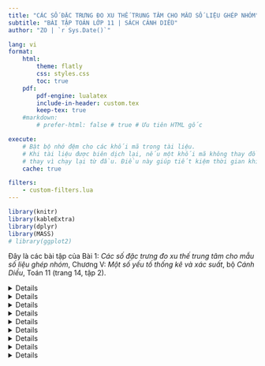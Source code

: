 ---
title: "CÁC SỐ ĐẶC TRƯNG ĐO XU THẾ TRUNG TÂM CHO MẪU SỐ LIỆU GHÉP NHÓM"
subtitle: "BÀI TẬP TOÁN LỚP 11 | SÁCH CÁNH DIỀU"
author: "ZO | `r Sys.Date()`"

lang: vi
format:
    html:
        theme: flatly
        css: styles.css
        toc: true
    pdf:
        pdf-engine: lualatex
        include-in-header: custom.tex
        keep-tex: true
    #markdown:
        # prefer-html: false # true # Ưu tiên HTML gốc

execute:
    # Bật bộ nhớ đệm cho các khối mã trong tài liệu.
    # Khi tài liệu được biên dịch lại, nếu một khối mã không thay đổi, Quarto sẽ sử dụng kết quả cũ
    # thay vì chạy lại từ đầu. Điều này giúp tiết kiệm thời gian khi làm việc với dữ liệu lớn hoặc mã phức tạp.
    cache: true

filters:
    - custom-filters.lua
---

```{r setup, include=FALSE}
library(knitr)
library(kableExtra)
library(dplyr)
library(MASS)
# library(ggplot2)
```

::: {.alert .alert-info} 
Đây là các bài tập của Bài 1: *Các số đặc trưng đo xu thế trung tâm cho mẫu số liệu ghép nhóm*, Chương V: *Một số yếu tố thống kê và xác suất*, bộ *Cánh Diều*, Toán 11 (trang 14, tập 2).
:::

<!-- BÀI TẬP 1 -->
<details>

::: {.content-visible when-format="html"}
<summary class="bai-tap">Bài tập 1</summary>
:::

::: {.content-visible when-format="pdf"}
\section*{Bài tập 1}
:::

Mẫu số liệu dưới đây ghi lại tốc độ của 40 ô-tô khi đi qua một trạm đo tốc độ (đơn vị: km/h):

<!-- DỮ LIỆU -->
```{r, echo = FALSE}
bai1 <- new.env()
# Tạo dữ liệu
bai1$data <- c(48.5, 43, 50, 55, 45, 60, 53, 55.5, 44, 65, 51, 62.5, 41, 44.5, 57, 57, 68, 49, 46.5, 53.5, 61, 49.5, 54, 62, 59, 56, 47, 50, 60, 61, 49.5, 52.5, 57, 47, 60, 55, 45, 47.5, 48, 61.5)
data <- matrix(bai1$data, nrow = 4, byrow = TRUE)
# Định dạng số thập phân: thay dấu "." bằng ","
data <- format(data, decimal.mark = ",")
# Bảng
output_format <- knitr::opts_knit$get("rmarkdown.pandoc.to")
if (output_format == "html") {
    kable(data, format = "html", align = "c", col.names = NA) %>%
        kable_styling(bootstrap_options = c("striped", "hover", "condensed"), full_width = FALSE)
} else if (output_format == "latex") {
    kable(data, format = "latex", booktabs = TRUE, align = "c", col.names = NA) %>%
        kable_styling(latex_options = "hold_position")
}
```

a. Lập bảng tần số ghép nhóm cho mẫu số liệu trên có sáu nhóm ứng với sáu nửa khoảng:

::: {.content-visible when-format="html"}
<div style="text-align: center;">
$[40; 45)$, $[45 ; 50)$, $[50; 55)$, $[55 ; 60)$, $[60; 65)$, $[65; 70)$.
</div>
:::

::: {.content-visible when-format="pdf"}
\begin{center}
$[40; 45)$, $[45 ; 50)$, $[50; 55)$, $[55 ; 60)$, $[60; 65)$, $[65; 70)$.
\end{center}
:::

b. Xác định trung bình cộng, trung vị, tứ phân vị của mẫu số liệu ghép nhóm trên.

c.  Mốt của mẫu số liệu ghép nhóm trên là bao nhiêu?
</details>

<!-- LỜI GIẢI BÀI TẬP 1 -->
<details>

::: {.content-visible when-format="html"}
<summary class="loi-giai">Lời giải</summary>
:::

::: {.content-visible when-format="pdf"}
\begin{center}
\textbf{Lời giải}
\end{center}
:::

<!-- KHUNG DỮ LIỆU -->
```{r, echo=FALSE}
# Các điểm chia
bai1$points <- seq(40, 70, by = 5)
# Các giá trị đại liện
bai1$x <- .5 * (bai1$points[-length(bai1$points)] + bai1$points[-1])
# Tần số
bai1$categories <- cut(bai1$data, bai1$points, right = FALSE)
bai1$f <- as.vector(table(bai1$categories))
# Tần số tích lũy
bai1$cf <- cumsum(bai1$f)
# Khung dữ liệu
bai1$df <- data.frame(
    ` ` = seq(1, length(bai1$points) - 1, by = 1),
    Nhóm = c(paste0("\\(", levels(bai1$categories), "\\)")),
    `Mút trái` = seq(40, 65, by = 5),
    `Mút phải` = seq(45, 70, by = 5),
    `Giá trị đại diện` = bai1$x,
    `Tần số` = bai1$f,
    `Tần số tích lũy` = bai1$cf,
    check.names = FALSE
)
```

a. Để đảm bảo phân nhóm chính xác, trước tiên mình sắp xếp số liệu theo thứ tự tăng dần. 

<!-- SẮP XẾP SỐ LIỆU TĂNG DẦN -->
```{r, echo=FALSE}
data <- format(matrix(sort(bai1$data), nrow = 4, byrow = TRUE), decimal.mark = ",")
output_format <- knitr::opts_knit$get("rmarkdown.pandoc.to")
if (output_format == "html") {
    kable(data, format = "html", align = "c", col.names = NA) %>%
        kable_styling(bootstrap_options = c("striped", "hover", "condensed"), full_width = FALSE)
} else if (output_format == "latex") {
    kable(data, format = "latex", booktabs = TRUE, align = "c", col.names = NA, escape = FALSE, longtable = TRUE) %>%
        kable_styling(latex_options = c("hold_position", "repeat_header"), full_width = FALSE)
}
```

Nhìn vào dãy có thứ tự tăng dần, bạn dễ dàng thấy rằng thuộc vào nhóm $[40,45)$ có bốn số liệu bao gồm 41; 43; 44; 44,5. Hãy tiếp tục quan sát để thu được bảng tần số ghép nhóm.

<!-- BẢNG TẦN SỐ GHÉP NHÓM -->
```{r, echo = FALSE}
# data <- data.frame(bai1$df[, c(-1, -3, -4, -5, -7), drop = FALSE], check.names = FALSE)
data <- rbind(bai1$df[, c(-1, -3, -4, -5, -7), drop = FALSE], c("", "\\(n=40\\)"))
data[] <- lapply(data, function(x) {
    x <- as.character(x) # Đảm bảo x là kiểu character
    x <- gsub(",", ";", x)
})
output_format <- knitr::opts_knit$get("rmarkdown.pandoc.to")
if (output_format == "html") {
    kable(data, format = "html", align = "c", col.names = NA) %>%
        kable_styling(bootstrap_options = c("striped", "hover", "condensed"), full_width = FALSE)
} else if (output_format == "latex") {
    kable(data, format = "latex", booktabs = TRUE, align = "c", col.names = NA, escape = FALSE, longtable = TRUE) %>%
        kable_styling(latex_options = c("hold_position", "repeat_header"), full_width = FALSE)
}
```

b. Mình thêm vào bảng tần số ghép nhóm ở trên cột số thứ tự để dễ quan sát, cột Giá trị đại diện để tính trung bình, và cột Tần số tích lũy để tính tứ phân vị. 

<!-- BẢNG TẦN SỐ GHÉP NHÓM MỞ RỘNG -->
```{r, echo = FALSE}
data <- rbind(bai1$df[, c(-3, -4), drop = FALSE], c("", "", "", "\\(n=40\\)", ""))
data[] <- lapply(data, function(x) {
    x <- as.character(x) # Đảm bảo x là kiểu character
    x <- gsub(",", "TEMP_MARKER", x) # Đổi dấu ',' thành ký hiệu tạm
    x <- gsub("\\.", ",", x) # Đổi dấu '.' thành ','
    gsub("TEMP_MARKER", ";", x) # Đổi ký hiệu tạm thành ';'
})
# Chọn định dạng dựa vào output
output_format <- knitr::opts_knit$get("rmarkdown.pandoc.to")
if (output_format == "html") {
    kable(data, format = "html", align = "c", col.names = NA) %>%
        kable_styling(bootstrap_options = c("striped", "hover", "condensed"), full_width = FALSE)
} else if (output_format == "latex") {
    kable(data, format = "latex", booktabs = TRUE, align = "c", col.names = NA, escape = FALSE, longtable = TRUE) %>%
        kable_styling(latex_options = c("hold_position", "repeat_header"), full_width = FALSE)
}

```

<!-- TRUNG BÌNH -->
```{r, echo = FALSE}
# Kích thước mẫu
bai1$n <- length(bai1$data)
bai1$barx <- fractions(sum(bai1$df$`Giá trị đại diện` * bai1$df$`Tần số`) / sum(bai1$df$`Tần số`))
```

- Mẫu có $n=40$ số liệu. Nhóm một, $[40;45)$, có trung điểm $x_1=42,5$ làm giá trị đại diện và có tần số $n_1=4$. Ký hiệu tương tự cho các nhóm còn lại. Trung bình cộng là
\begin{align*}
    \bar{x} 
        & = \frac{1}{n} (n_1\cdot x_1 + n_2\cdot x_2 + n_3\cdot x_3 + n_4\cdot x_4 + n_5\cdot x_5 + n_6\cdot x_6) \\
        & = \frac{1}{40} (4\cdot 42,5 + 11\cdot 47,5 + 7\cdot 52,5 + 8\cdot 57,5 + 8\cdot 62,5 + 2\cdot 67,5) \\
        & = \frac{431}{8} \\
        & = `r format(round(as.numeric(bai1$barx), 4), decimal.mark = ",")` \text{ (km/h)}.
\end{align*}

<!-- TRUNG VỊ -->
```{r, echo = FALSE}
# Tìm nhóm trung vị
bai1$k <- which(bai1$df$`Tần số tích lũy` >= bai1$n / 2)[1]
# Mút trái nhóm trung vị
bai1$r <- bai1$df$`Mút trái`[bai1$k]
# Độ rộng nhóm
bai1$d <- bai1$df$`Mút phải`[bai1$k] - bai1$df$`Mút trái`[bai1$k]
# Tính trung vị
bai1$me <- fractions(bai1$r + ((bai1$n / 2 - ifelse(bai1$k > 1, bai1$df$`Tần số tích lũy`[bai1$k - 1], 0)) / bai1$df$`Tần số`[bai1$k]) * bai1$d)
```

- Nhóm ba, $[50;55)$, là nhóm đầu tiên có tần số tích lũy $cf_3=22$ không nhỏ hơn $\frac{n}{2}=20$. Nhóm này có đầu mút trái $r=50$, độ dài $d=5$ và tần số $n_3=7$. Nhóm hai có tần số tích lũy $cf_2=15$. Trung vị là
    \begin{align*}
        M_e
            & = r+\left(\frac{\frac{n}{2}-cf_2}{n_3}\right)\cdot d \\
            & = 50 + \left(\frac{20-15}{7}\right)\cdot 5 \\
            & = \frac{375}{7} \\
            & \approx `r format(round(as.numeric(bai1$me), 4), decimal.mark = ",")` \text{ (km/h).}
    \end{align*}

<!-- TỨ PHÂN VỊ THỨ NHẤT -->
```{r, echo = FALSE}
bai1$p <- which(bai1$df$`Tần số tích lũy` >= bai1$n / 4)[1]
# Mút trái nhóm tứ phân vị thứ nhất
bai1$s <- bai1$df$`Mút trái`[bai1$p]
# Độ rộng nhóm tứ phân vị thứ nhất
bai1$h <- bai1$df$`Mút phải`[bai1$p] - bai1$df$`Mút trái`[bai1$p]
# Tính tứ phân vị thứ nhất
bai1$q1 <- fractions(bai1$s + ((bai1$n / 4 - ifelse(bai1$p > 1, bai1$df$`Tần số tích lũy`[bai1$p - 1], 0)) / bai1$df$`Tần số`[bai1$p]) * bai1$h)
```

- Nhóm hai, $[45;50)$, là nhóm đầu tiên có tần số tích lũy $cf_2=15$ không nhỏ hơn $\frac{n}{4}=10$. Nhóm này có đầu mút trái $s=45$, độ dài $h=5$ và tần số $n_2=11$. Nhóm một có tần số tích lũy là $cf_1=4$. Tứ phân vị thứ nhất là
    \begin{align*}
        Q_1
            & = s + \left( \frac{\frac{n}{4}-cf_1}{n_2}\right)\cdot h \\
            & = 45 + \left(\frac{10-4}{11}\right)\cdot 5 \\
            & = \frac{525}{11} \\
            & \approx `r format(round(as.numeric(bai1$q1), 4), decimal.mark = ",")` \text{ (km/h).}
    \end{align*}

- Tứ phân vị thứ hai $Q_2$ chính là trung vị $M_e$, hay $Q_2 = M_e = `r format(round(as.numeric(bai1$me), 4), decimal.mark = ",")`$ (km/h).

<!-- TỨ PHÂN VỊ THỨ BA -->
```{r, echo = FALSE}
# Tìm nhóm tứ phân vị thứ ba
bai1$q <- which(bai1$df$`Tần số tích lũy` >= (3 * bai1$n) / 4)[1]
# Mút trái nhóm tứ phân vị thứ ba
bai1$t <- bai1$df$`Mút trái`[bai1$q]
# Độ rộng nhóm tứ phân vị thứ ba
bai1$l <- bai1$df$`Mút phải`[bai1$q] - bai1$df$`Mút trái`[bai1$q]
# Tính tứ phân vị thứ ba
bai1$q3 <- fractions(bai1$t + (((3 * bai1$n) / 4 - ifelse(bai1$q > 1, bai1$df$`Tần số tích lũy`[bai1$q - 1], 0)) / bai1$df$`Tần số`[bai1$q]) * bai1$l)
```

- Nhóm bốn, $[55;60)$, là nhóm đầu tiên có tần số tích lũy $cf_4=30$ bằng với $\frac{3n}{4}=\frac{3\cdot 40}{4}=30$. Nhóm này có đầu mút trái $t=55$, độ dài $l=5$ và tần số $n_4=8$. Nhóm thứ ba có tần số tích lũy là $cf_3=22$. Tứ phân vị thứ ba là
    \begin{align*}
        Q_3
            & = t + \left(\frac{\frac{3n}{4}-cf_3}{n_4}\right)\cdot l \\
            & = 55 + \left(\frac{30-22}{8}\right)\cdot 5 \\
            & = `r format(round(as.numeric(bai1$q3), 4), decimal.mark = ",")` \text{ (km/h).}
    \end{align*}

<!-- MỐT -->
```{r, echo = FALSE}
# Tìm nhóm có tần số lớn nhất
bai1$i <- which.max(bai1$df$`Tần số`)
# Mút trái của nhóm mốt
bai1$u <- bai1$df$`Mút trái`[bai1$i]
# Độ rộng nhóm mốt
bai1$g <- bai1$df$`Mút phải`[bai1$i] - bai1$df$`Mút trái`[bai1$i]
# Tính mốt
bai1$mo <- fractions(bai1$u + ((bai1$df$`Tần số`[bai1$i] - ifelse(bai1$i > 1, bai1$df$`Tần số`[bai1$i - 1], 0)) / (2 * bai1$df$`Tần số`[bai1$i] - ifelse(bai1$i > 1, bai1$df$`Tần số`[bai1$i - 1]) - ifelse(bai1$i < nrow(bai1$df), bai1$df$`Tần số`[bai1$i + 1], 0))) * bai1$g)
```

c. Nhóm hai, $[45;50)$, là nhóm có tần số lớn nhất $n_2=11$. Nó có đầu mút trái $u=45$ và độ dài $g=5$. Nhóm một có tần số $n_1=4$ và nhóm ba có tần số $n_3=7$. Mốt là
    \begin{align*}
        M_o
            & = u + \left(\frac{n_2-n_1}{2n_2-n_1-n_3}\right) \cdot g \\
            & = 45 + \left(\frac{11-4}{2\cdot 11-4-7}\right)\cdot 5 \\
            & = \frac{530}{11} \\
            & \approx `r format(round(as.numeric(bai1$mo), 4), decimal.mark = ",")` \text{ (km/h)}.
    \end{align*}

::: {.content-visible when-format="pdf"}
Tóm lại, bảng tần số ghép nhóm là
\begin{center}
\centering
\begin{tabular}{|c|c|c|c|c|c|}
\hline 
$[40; 45)$ & $[45 ; 50)$ & $[50; 55)$ & $[55 ; 60)$ & $[60; 65)$ & $[65; 70)$ \\
\hline 
4 & 11 & 7 & 8 & 8 & 2. \\
\hline
\end{tabular}
\end{center}

Các số đặc trưng đo xu thế trung tâm là
\begin{center}
\begin{tabular}{|c|c|c|c|c|}
\hline
$\bar{x}$ & $Q_1$ & $Q_2$ ($M_e$) & $Q_3$ & $M_o$ \\
\hline
`r format(round(as.numeric(bai1$barx), 4), decimal.mark = ",")` & `r format(round(as.numeric(bai1$q1), 4), decimal.mark = ",")` & `r format(round(as.numeric(bai1$me), 4), decimal.mark = ",")` & `r format(round(as.numeric(bai1$q3), 4), decimal.mark = ",")` & `r format(round(as.numeric(bai1$mo), 4), decimal.mark = ",")`. \\
\hline 
\end{tabular}
\end{center}
:::

::: {.ket-thuc}
:::
</details>

<!-- ĐÁP ÁN BÀI TẬP 1 -->
<details>

::: {.content-visible when-format="html"}
<summary class="dap-an">Đáp án</summary>
:::

```{r, echo = FALSE}
data <- rbind(bai1$df[, c(-3, -4), drop = FALSE], c("", "", "", "\\(n=40\\)", ""))
data[] <- lapply(data, function(x) {
    x <- as.character(x) # Đảm bảo x là kiểu character
    x <- gsub(",", "TEMP_MARKER", x) # Đổi dấu ',' thành ký hiệu tạm
    x <- gsub("\\.", ",", x) # Đổi dấu '.' thành ','
    gsub("TEMP_MARKER", ";", x) # Đổi ký hiệu tạm thành ';'
})
# Chọn định dạng dựa vào output
output_format <- knitr::opts_knit$get("rmarkdown.pandoc.to")
if (output_format == "html") {
    kable(data, format = "html", align = "c", col.names = NA) %>%
        kable_styling(bootstrap_options = c("striped", "hover", "condensed", "responsive"), full_width = FALSE)
}
```

```{r, echo = FALSE}
# Tạo khung dữ liệu với một hàng duy nhất
data <- data.frame(
    `\\(\\bar{x}\\)` = format(round(as.numeric(bai1$barx), 4), decimal.mark = ","),
    `\\(Q_1\\)` = format(round(as.numeric(bai1$q1), 4), decimal.mark = ","),
    `\\(Q_2\\) (\\(M_e\\))` = format(round(as.numeric(bai1$me), 4), decimal.mark = ","),
    `\\(Q_3\\)` = format(round(as.numeric(bai1$q3), 4), decimal.mark = ","),
    `\\(M_o\\)` = format(round(as.numeric(bai1$mo), 4), decimal.mark = ","),
    check.names = FALSE
)
# Kiểm tra định dạng đầu ra
output_format <- knitr::opts_knit$get("rmarkdown.pandoc.to")
# Hiển thị bảng nếu định dạng đầu ra là HTML
if (output_format == "html") {
    knitr::kable(data, align = "c", format = "html") %>%
        kableExtra::kable_styling(
            bootstrap_options = c("striped", "hover", "condensed", "responsive"),
            full_width = FALSE
        )
}
```

</details>

<!-------------------------------------------------------------------->

<!-- BÀI TẬP 2 -->
<details>

::: {.content-visible when-format="html"}
<summary class="bai-tap">Bài tập 2</summary>
:::

::: {.content-visible when-format="pdf"}
\section*{Bài tập 2}
:::

Mẫu số liệu sau ghi lại cân nặng của 30 bạn học sinh (đơn vị: kg):

<!-- DỮ LIỆU -->
```{r, echo = FALSE}
bai2 <- new.env()
# Tạo dữ liệu
bai2$data <- c(17.0, 40.0, 39.0, 40.5, 42.0, 51.0, 41.5, 39.0, 41.0, 30.0, 40.0, 42.0, 40.5, 39.5, 41.0, 40.5, 37.0, 39.5, 40.0, 41.0, 38.5, 39.5, 40.0, 41.0, 39.0, 40.5, 40.0, 38.5, 39.5, 41.5)
data <- matrix(bai2$data, nrow = 3, byrow = TRUE)
# Định dạng số thập phân: thay dấu "." bằng ","
data <- format(data, decimal.mark = ",")
# Bảng
output_format <- knitr::opts_knit$get("rmarkdown.pandoc.to")
if (output_format == "html") {
    kable(data, format = "html", align = "c", col.names = NA) %>%
        kable_styling(bootstrap_options = c("striped", "hover", "condensed"), full_width = FALSE)
} else if (output_format == "latex") {
    kable(data, format = "latex", booktabs = TRUE, align = "c", col.names = NA, escape = FALSE, longtable = TRUE) %>%
        kable_styling(latex_options = c("hold_position", "repeat_header"), full_width = FALSE)
}
```

a. Lập bảng tần số ghép nhóm cho mẫu số liệu trên có tám nhóm ứng với tám nửa khoảng:

::: {.content-visible when-format="html"}
<div style="text-align: center;">
$[15; 20)$, $[20; 25)$, $[25; 30)$, $[30; 35)$, $[35; 40)$, $[40 ; 45)$, $[45; 50)$, $[50; 55)$.
</div>
:::

::: {.content-visible when-format="pdf"}
\begin{center}
$[15; 20)$, $[20; 25)$, $[25; 30)$, $[30; 35)$, $[35; 40)$, $[40 ; 45)$, $[45; 50)$, $[50; 55)$.
\end{center}
:::

b. Xác định trung bình cộng, trung vị, tứ phân vị của mẫu số liệu ghép nhóm trên.

c. Mốt của mẫu số liệu ghép nhóm trên là bao nhiêu?
</details>

<!-- LỜI GIẢI BÀI TẬP 2 -->
<details>

::: {.content-visible when-format="html"}
<summary class="loi-giai">Lời giải</summary>
:::

::: {.content-visible when-format="pdf"}
\begin{center}
\textbf{Lời giải}
\end{center}
:::

<!-- KHUNG DỮ LIỆU -->
```{r, echo=FALSE}
# Các điểm chia
bai2$points <- seq(15, 55, by = 5)
# Các giá trị đại liện
bai2$x <- .5 * (bai2$points[-length(bai2$points)] + bai2$points[-1])
# Tần số
bai2$categories <- cut(bai2$data, bai2$points, right = FALSE)
bai2$f <- as.vector(table(bai2$categories))
# Tần số tích lũy
bai2$cf <- cumsum(bai2$f)
# Khung dữ liệu
bai2$df <- data.frame(
    ` ` = seq(1, length(bai2$points) - 1, by = 1),
    Nhóm = c(paste0("\\(", levels(bai2$categories), "\\)")),
    `Mút trái` = seq(15, 50, by = 5),
    `Mút phải` = seq(20, 55, by = 5),
    `Giá trị đại diện` = bai2$x,
    `Tần số` = bai2$f,
    `Tần số tích lũy` = bai2$cf,
    check.names = FALSE
)
```

a. Để đảm bảo phân nhóm chính xác, trước tiên mình sắp xếp số liệu theo thứ tự tăng dần. 

<!-- SẮP XẾP SỐ LIỆU TĂNG DẦN -->
```{r, echo=FALSE}
data <- format(matrix(sort(bai2$data), nrow = 3, byrow = TRUE), decimal.mark = ",")
output_format <- knitr::opts_knit$get("rmarkdown.pandoc.to")
if (output_format == "html") {
    kable(data,
        format = "html",
        align = "c", col.names = NA
    ) %>%
        kable_styling(
            bootstrap_options = c("striped", "hover", "condensed"), full_width = FALSE
        )
} else if (output_format == "latex") {
    kable(data, format = "latex", booktabs = TRUE, align = "c", col.names = NA, escape = FALSE, longtable = TRUE) %>%
        kable_styling(latex_options = c("hold_position", "repeat_header"), full_width = FALSE)
}
```

Nhìn vào dãy có thứ tự tăng dần, bạn dễ dàng thấy rằng thuộc vào nhóm $[15,20)$ chỉ có một số liệu là 17. Hãy tiếp tục quan sát để thu được bảng tần số ghép nhóm.

<!-- BẢNG TẦN SỐ GHÉP NHÓM -->
```{r, echo = FALSE}
data <- rbind(bai2$df[, c(-1, -3, -4, -5, -7), drop = FALSE], c("", "\\(n=40\\)"))
data[] <- lapply(data, function(x) {
    x <- as.character(x) # Đảm bảo x là kiểu character
    x <- gsub(",", ";", x)
})
output_format <- knitr::opts_knit$get("rmarkdown.pandoc.to")
if (output_format == "html") {
    kable(data, format = "html", align = "c", col.names = NA) %>%
        kable_styling(bootstrap_options = c("striped", "hover", "condensed"), full_width = FALSE)
} else if (output_format == "latex") {
    kable(data, format = "latex", booktabs = TRUE, align = "c", col.names = NA, escape = FALSE, longtable = TRUE) %>%
        kable_styling(latex_options = c("hold_position", "repeat_header"), full_width = FALSE)
}
```

b. Mình thêm vào bảng tần số ghép nhóm ở trên cột số thứ tự để dễ quan sát, cột Giá trị đại diện để tính trung bình, và cột Tần số tích lũy để tính tứ phân vị.

<!-- BẢNG TẦN SỐ GHÉP NHÓM MỞ RỘNG -->
```{r, echo = FALSE}
data <- rbind(bai2$df[, c(-3, -4), drop = FALSE], c("", "", "", "\\(n=40\\)", ""))
data[] <- lapply(data, function(x) {
    x <- as.character(x) # Đảm bảo x là kiểu character
    x <- gsub(",", "TEMP_MARKER", x) # Đổi dấu ',' thành ký hiệu tạm
    x <- gsub("\\.", ",", x) # Đổi dấu '.' thành ','
    gsub("TEMP_MARKER", ";", x) # Đổi ký hiệu tạm thành ';'
})
output_format <- knitr::opts_knit$get("rmarkdown.pandoc.to")
if (output_format == "html") {
    kable(data, format = "html", align = "c", col.names = NA) %>%
        kable_styling(bootstrap_options = c("striped", "hover", "condensed"), full_width = FALSE)
} else if (output_format == "latex") {
    kable(data, format = "latex", booktabs = TRUE, align = "c", col.names = NA, escape = FALSE, longtable = TRUE) %>%
        kable_styling(latex_options = c("hold_position", "repeat_header"), full_width = FALSE)
}
```

<!-- TRUNG BÌNH -->
```{r, echo = FALSE}
# Kích thước mẫu
bai2$n <- length(bai2$data)
bai2$barx <- fractions(sum(bai2$df$`Giá trị đại diện` * bai2$df$`Tần số`) / sum(bai2$df$`Tần số`))
```

- Mẫu có $n=30$ số liệu. Nhóm một, $[15;20)$, có trung điểm $x_1=17,5$ làm giá trị đại diện và có tần số $n_1=1$. Ký hiệu tương tự với các nhóm còn lại. Trung bình là
\begin{align*}
\bar{x}
    & = \frac{1}{n}(n_1\cdot x_1 + n_2\cdot x_2 + n_3\cdot x_3 + n_4\cdot x_4 + n_5\cdot x_5 + n_6\cdot x_6 + n_7\cdot x_7 + n_8\cdot x_8) \\
    & = \frac{1}{30} (1\cdot 17,5 + 0\cdot 22,5 + 0\cdot 27,5+ 1\cdot 32,5 + 10\cdot 37,5 + 17\cdot 42,5 + 0\cdot 47,5 + 52,5 \cdot 1) \\
    & = `r format(round(as.numeric(bai2$barx), 4), decimal.mark = ",")` \text{ (kg).}
\end{align*}

<!-- TRUNG VỊ -->
```{r, echo = FALSE}
# Tìm nhóm trung vị
bai2$k <- which(bai2$df$`Tần số tích lũy` >= bai2$n / 2)[1]
# Mút trái nhóm trung vị
bai2$r <- bai2$df$`Mút trái`[bai2$k]
# Độ rộng nhóm
bai2$d <- bai2$df$`Mút phải`[bai2$k] - bai2$df$`Mút trái`[bai2$k]
# Tính trung vị
bai2$me <- fractions(bai2$r + ((bai2$n / 2 - ifelse(bai2$k > 1, bai2$df$`Tần số tích lũy`[bai2$k - 1], 0)) / bai2$df$`Tần số`[bai2$k]) * bai2$d)
```

- Nhóm sáu, $[40;45)$, là nhóm đầu tiên có tần số tích lũy $cf_6=29$ không nhỏ hơn $\frac{n}{2}=15$. Nhóm này có đầu mút trái $r=40$, độ dài $d=5$ và tần số $n_6=17$. Nhóm năm liền trước nó có tần số tích lũy $cf_5=12$. Trung vị là
\begin{align*}
M_e
    & = r + \left(\frac{\frac{n}{2}-cf_5}{n_6}\right)\cdot d \\
    & = 40 + \left(\frac{15-12}{17}\right)\cdot 5 \\
    & = \frac{695}{17} \\
    & \approx `r format(round(as.numeric(bai2$me), 4), decimal.mark = ",")` \text{ (kg).}
\end{align*}

<!-- TỨ PHÂN VỊ THỨ NHẤT -->
```{r, echo = FALSE}
bai2$p <- which(bai2$df$`Tần số tích lũy` >= bai2$n / 4)[1]
# Mút trái nhóm tứ phân vị thứ nhất
bai2$s <- bai2$df$`Mút trái`[bai2$p]
# Độ rộng nhóm tứ phân vị thứ nhất
bai2$h <- bai2$df$`Mút phải`[bai2$p] - bai2$df$`Mút trái`[bai2$p]
# Tính tứ phân vị thứ nhất
bai2$q1 <- fractions(bai2$s + ((bai2$n / 4 - ifelse(bai2$p > 1, bai2$df$`Tần số tích lũy`[bai2$p - 1], 0)) / bai2$df$`Tần số`[bai2$p]) * bai2$h)
```

- Nhóm năm $[35;40)$ là nhóm đầu tiên có tần số tích lũy $cf_5=12$ không nhỏ hơn $\frac{n}{4}=7,5$. Nhóm này có đầ mút trái $s=35$, độ dài $h=5$ và tần số $n_5=10$. Nhóm bốn liền trước nó có tần số tích lũy $cf_4=2$. Tứ phân vị thứ nhất là
\begin{align*}
Q_1
    & = s + \left( \frac{\frac{n}{4}-cf_4}{n_5}\right)\cdot h \\
    & = 35 + \left(\frac{7,5-2}{10}\right)\cdot 5 \\
    & = \frac{151}{4} \\
    & = `r format(round(as.numeric(bai2$q1), 4), decimal.mark = ",")` \text{ (kg).}
\end{align*}

- Tứ phân vị thứ hai $Q_2$ chính là trung vị $M_e$, hay $Q_2=M_e \approx `r format(round(as.numeric(bai2$me), 4), decimal.mark = ",")`$ (kg).

<!-- TỨ PHÂN VỊ THỨ BA -->
```{r, echo = FALSE}
# Tìm nhóm tứ phân vị thứ ba
bai2$q <- which(bai2$df$`Tần số tích lũy` >= (3 * bai2$n) / 4)[1]
# Mút trái nhóm tứ phân vị thứ ba
bai2$t <- bai2$df$`Mút trái`[bai2$q]
# Độ rộng nhóm tứ phân vị thứ ba
bai2$l <- bai2$df$`Mút phải`[bai2$q] - bai2$df$`Mút trái`[bai2$q]
# Tính tứ phân vị thứ ba
bai2$q3 <- fractions(bai2$t + (((3 * bai2$n) / 4 - ifelse(bai2$q > 1, bai2$df$`Tần số tích lũy`[bai2$q - 1], 0)) / bai2$df$`Tần số`[bai2$q]) * bai2$l)
```

- Nhóm sáu $[40;45)$ là nhòm đầu tiên có tần số tích lũy $cf_6=29$ không nhỏ hơn $\frac{3n}{4}=22,5$. Nhóm này có đầu mút trái $t=40$, độ dài $l=5$ và tần số $n_6=17$. Nhóm năm liền trước nó có tần số tích lũy là $cf_5=12$. Tứ phân vị thứ ba là
\begin{align*}
Q_3
    & = t + \left(\frac{\frac{3n}{4}-cf_5}{n_6}\right)\cdot l \\
    & = 40 +\left(\frac{22,5-12}{17}\right) \cdot 5 \\
    & = \frac{1465}{34} \\
    & \approx `r format(round(as.numeric(bai2$q3), 4), decimal.mark = ",")` \text{ (kg).} 
\end{align*}

<!-- MỐT -->
```{r, echo = FALSE}
# Tìm nhóm có tần số lớn nhất
bai2$i <- which.max(bai2$df$`Tần số`)
# Mút trái của nhóm mốt
bai2$u <- bai2$df$`Mút trái`[bai2$i]
# Độ rộng nhóm mốt
bai2$g <- bai2$df$`Mút phải`[bai2$i] - bai2$df$`Mút trái`[bai2$i]
# Tính mốt
bai2$mo <- fractions(bai2$u + ((bai2$df$`Tần số`[bai2$i] - ifelse(bai2$i > 1, bai2$df$`Tần số`[bai2$i - 1], 0)) / (2 * bai2$df$`Tần số`[bai2$i] - ifelse(bai2$i > 1, bai2$df$`Tần số`[bai2$i - 1]) - ifelse(bai2$i < nrow(bai2$df), bai2$df$`Tần số`[bai2$i + 1], 0))) * bai2$g, 4)
```

c. Nhóm sáu $[40,45)$ là nhóm có tần số lớn nhất $n_6=17$. Nhóm này có đầu mút trái $u=40$ và độ dài $g=5$. Nhóm năm liền trước nó có tần số $n_5=10$ và nhóm bảy liền sau nó có tần số $n_7=0$. Mốt là
\begin{align*}
M_o 
    & = u + \left(\frac{n_6-n_5}{2n_6 - n_5 - n_7}\right)\cdot g \\
    & = 40 + \left(\frac{17-10}{2\cdot 17 - 10 - 0}\right)\cdot 5 \\
    & = \frac{995}{24} \\
    & \approx `r formatC(round(as.numeric(bai2$mo), 4), format = "f", digits = 1, decimal.mark = ",")` \text{ (kg).}
\end{align*}

::: {.content-visible when-format="pdf"}
Tóm lại, bảng tần số ghép nhóm là
\begin{center}
\begin{tabular}{|c|c|c|c|c|c|c|c|}
\hline 
$[15;20)$ & $[20; 25)$ & $[25; 30)$ & $[30; 35)$ & $[35;40)$ & $[40; 45)$ & $[45;50)$ & $[50;55)$ \\
\hline 
1 & 0 & 0 & 1 & 10 & 17 & 0 & 1. \\
\hline
\end{tabular}
\end{center}

Các số đặc trưng đo xu thế trung tâm là
\begin{center}
\begin{tabular}{|c|c|c|c|c|}
\hline
$\bar{x}$ & $Q_1$ & $Q_2$ ($M_e$) & $Q_3$ & $M_o$ \\
\hline
`r format(round(as.numeric(bai2$barx), 4), decimal.mark = ",")` & `r format(round(as.numeric(bai2$q1), 4), decimal.mark = ",")` & `r format(round(as.numeric(bai2$me), 4), decimal.mark = ",")` & `r format(round(as.numeric(bai2$q3), 4), decimal.mark = ",")` & `r format(round(as.numeric(bai2$mo), 4), decimal.mark = ",")`. \\
\hline 
\end{tabular}
\end{center}
:::

::: {.ket-thuc}
:::
</details>

<!-- ĐÁP ÁN BÀI TẬP 2 -->
<details>

::: {.content-visible when-format="html"}
<summary class="dap-an">Đáp án</summary>
:::

```{r, echo = FALSE}
data <- rbind(bai2$df[, c(-3, -4), drop = FALSE], c("", "", "", "\\(n=40\\)", ""))
data[] <- lapply(data, function(x) {
    x <- as.character(x) # Đảm bảo x là kiểu character
    x <- gsub(",", "TEMP_MARKER", x) # Đổi dấu ',' thành ký hiệu tạm
    x <- gsub("\\.", ",", x) # Đổi dấu '.' thành ','
    gsub("TEMP_MARKER", ";", x) # Đổi ký hiệu tạm thành ';'
})
# Chọn định dạng dựa vào output
output_format <- knitr::opts_knit$get("rmarkdown.pandoc.to")
if (output_format == "html") {
    kable(data, format = "html", align = "c", col.names = NA) %>%
        kable_styling(bootstrap_options = c("striped", "hover", "condensed", "responsive"), full_width = FALSE)
}

```

```{r, echo = FALSE}
# Tạo khung dữ liệu với một hàng duy nhất
data <- data.frame(
    `\\(\\bar{x}\\)` = format(round(as.numeric(bai2$barx), 4), decimal.mark = ","),
    `\\(Q_1\\)` = format(round(as.numeric(bai2$q1), 4), decimal.mark = ","),
    `\\(Q_2\\) (\\(M_e\\))` = format(round(as.numeric(bai2$me), 4), decimal.mark = ","),
    `\\(Q_3\\)` = format(round(as.numeric(bai2$q3), 4), decimal.mark = ","),
    `\\(M_o\\)` = format(round(as.numeric(bai2$mo), 4), decimal.mark = ","),
    check.names = FALSE
)
# Kiểm tra định dạng đầu ra
output_format <- knitr::opts_knit$get("rmarkdown.pandoc.to")
# Hiển thị bảng nếu định dạng đầu ra là HTML
if (output_format == "html") {
    knitr::kable(data, align = "c", format = "html") %>%
        kableExtra::kable_styling(
            bootstrap_options = c("striped", "hover", "condensed", "responsive"),
            full_width = FALSE
        )
}
```

</details>

<!-------------------------------------------------------------------->

<!-- BÀI TẬP 3 -->
<details>

::: {.content-visible when-format="html"}
<summary class="bai-tap">Bài tập 3</summary>
:::

::: {.content-visible when-format="pdf"}
\section*{Bài tập 3}
:::

Bảng 15 cho ta bảng tần số ghép nhóm số liệu thống kê chiều cao của 40 mẫu cây ở một vườn thực vật (đơn vị: cm).

a. Xác định trung bình cộng, trung vị, tứ phân vị của mẫu số liệu ghép nhóm trên.

b. Mốt của mẫu số liệu ghép nhóm trên là bao nhiêu?

<!-- KHUNG DỮ LIỆU -->
```{r, echo = FALSE}
bai3 <- new.env()
bai3$df <- data.frame(
    ` ` = c(1, 2, 3, 4, 5, 6),
    `Nhóm` = c("\\([30;40)\\)", "\\([40;50)\\)", "\\([50;60)\\)", "\\([60;70)\\)", "\\([70;80)\\)", "\\([80;90)\\)"),
    `Mút trái` = seq(30, 80, by = 10),
    `Mút phải` = seq(40, 90, by = 10),
    `Giá trị đại diện` = .5 * (seq(30, 80, by = 10) + seq(40, 90, by = 10)),
    `Tần số` = c(4, 10, 14, 6, 4, 2),
    `Tần số tích lũy` = c(4, 14, 28, 34, 38, 40),
    check.names = FALSE
)
data <- data.frame(bai3$df[, c(-1, -3, -4, -5), drop = FALSE], check.names = FALSE)
data <- rbind(data, c("", "\\(n=40\\)", ""))
# Chọn định dạng dựa vào output
output_format <- knitr::opts_knit$get("rmarkdown.pandoc.to")
if (output_format == "html") {
    kable(data, format = "html", align = "c", col.names = NA, caption = "Bảng 15") %>%
        kable_styling(bootstrap_options = c("striped", "hover", "condensed"), full_width = FALSE)
} else if (output_format == "latex") {
    kable(data, format = "latex", booktabs = TRUE, align = "c", col.names = NA, escape = FALSE, longtable = TRUE) %>%
        kable_styling(latex_options = c("hold_position", "repeat_header"), full_width = FALSE)
}
```

</details>

<!-- LỜI GIẢI BÀI TẬP 3 -->
<details>

::: {.content-visible when-format="html"}
<summary class="loi-giai">Lời giải</summary>
:::

::: {.content-visible when-format="pdf"}
\begin{center}
\textbf{Lời giải}
\end{center}
:::

a. Mình sẽ thêm vào bảng đã cho cột Giá trị đại diện để tính trung bình, và cột số thứ tự để dễ quan sát.

<!-- BẢNG TẦN SỐ MỞ RỘNG -->
```{r, echo = FALSE}
data <- rbind(bai3$df[, c(-3, -4), drop = FALSE], c("", "", "", "\\(n=40\\)", ""))
# Chọn định dạng dựa vào output
output_format <- knitr::opts_knit$get("rmarkdown.pandoc.to")
if (output_format == "html") {
    kable(data, format = "html", align = "c", col.names = NA) %>%
        kable_styling(bootstrap_options = c("striped", "hover", "condensed"), full_width = FALSE)
} else if (output_format == "latex") {
    kable(data, format = "latex", booktabs = TRUE, align = "c", col.names = NA, escape = FALSE, longtable = TRUE) %>%
        kable_styling(latex_options = c("hold_position", "repeat_header"), full_width = FALSE) 
}
```

<!-- TRUNG BÌNH -->
```{r, echo = FALSE}
bai3$n <- sum(bai3$df$`Tần số`)
bai3$barx <- fractions((1 / bai3$n) * sum(bai3$df$`Giá trị đại diện` * bai3$df$`Tần số`))
```

- Mẫu có $n=40$ số liệu. Nhóm một có giá trị đại diện $x_1=35$ và tần số $n_1=4$, vân vân cho đến nhóm sáu có giá trị đại diện $x_6=85$ và tần số $n_6=2$. Trung bình là

\begin{align*}
    \bar{x}
        & = \frac{1}{n}(n_1\cdot x_1 + n_2\cdot x_2 + n_3\cdot x_3 + n_4\cdot x_4 + n_5\cdot x_5 + n_6\cdot x_6) \\
        & = \frac{1}{40} (4\cdot 35 + 10\cdot 45 + 14\cdot 55 + 6\cdot 65 + 4\cdot 75 + 2\cdot 85) \\
        & = \frac{111}{2} \\
        & = `r format(round(as.numeric(bai3$barx), 4), decimal.mark = ",")` \text{ (cm).}
\end{align*}

<!-- TRUNG VỊ -->
```{r, echo = FALSE}
# Tìm nhóm trung vị
bai3$k <- which(bai3$df$`Tần số tích lũy` >= bai3$n / 2)[1] # Tìm chỉ mục (vị trí hàng) đầu tiên ([1]) trong bai3$df sao cho giá trị của cột "Tần số tích lũy" lớn hơn hoặc bằng bai3$n / 2, rồi lưu vào bai3$k.
# Mút trái nhóm trung vị
bai3$r <- bai3$df$`Mút trái`[bai3$k]
# Độ rộng nhóm
bai3$d <- bai3$df$`Mút phải`[bai3$k] - bai3$df$`Mút trái`[bai3$k]
# Tính trung vị
bai3$me <- fractions(bai3$r + ((bai3$n / 2 - ifelse(bai3$k > 1, bai3$df$`Tần số tích lũy`[bai3$k - 1], 0)) / bai3$df$`Tần số`[bai3$k]) * bai3$d)
```

- Nhóm ba, $[50;55)$, là nhóm đầu tiên có tần số tích lũy $cf_3=28$ không nhỏ hơn $\frac{n}{2}=20$. Nhóm này có đầu mút trái $r=50$, độ dài $d=10$ và tần số $n_3=14$. Nhóm hai liền trước nó có tần số tích lũy $cf_2=14$. Trung vị là

\begin{align*}
M_e
    & = r + \left(\frac{\frac{n}{2}-cf_2}{n_3}\right)\cdot d \\
    & = 50 + \left(\frac{20-14}{14}\right)\cdot 10 \\
    & = \frac{380}{7} \\
    & \approx `r format(round(as.numeric(bai3$me), 4), decimal.mark = ",")` \text{ (cm).}
\end{align*}

<!-- TỨ PHÂN VỊ THỨ NHẤT Q1 -->
```{r, echo = FALSE}
# Tìm nhóm tứ phân vị thứ nhất
bai3$p <- which(bai3$df$`Tần số tích lũy` >= bai3$n / 4)[1]
# Mút trái nhóm tứ phân vị thứ nhất
bai3$s <- bai3$df$`Mút trái`[bai3$p]
# Độ rộng nhóm tứ phân vị thứ nhất
bai3$h <- bai3$df$`Mút phải`[bai3$p] - bai3$df$`Mút trái`[bai3$p]
# Tính tứ phân vị thứ nhất
bai3$q1 <- fractions(bai3$s + ((bai3$n / 4 - ifelse(bai3$p > 1, bai3$df$`Tần số tích lũy`[bai3$p - 1], 0)) / bai3$df$`Tần số`[bai3$p]) * bai3$h)
```

- Nhóm hai, $[40;50)$, là nhóm đầu tiên có tần số tích lũy $cf_2=14$ không nhỏ hơn $\frac{n}{4}=10$. Nhóm này có đầu mút trái $s=40$, độ dài $h=10$ và tần số $n_2=10$. Nhóm một có tần số tích lũy là $cf_1=4$. Tứ phân vị thứ nhất là

    \begin{align*}
        Q_1
            & = s + \left( \frac{\frac{n}{4}-cf_1}{n_2}\right)\cdot h \\
            & = 40 + \left(\frac{10-4}{10}\right)\cdot 10 \\
            & = `r format(round(as.numeric(bai3$q1), 4), decimal.mark = ",")` \text{ (cm).}
    \end{align*}

- Tứ phân vị thứ hai $Q_2$ chính là trung vị $M_e$, hay $Q_2 = M_e = `r format(round(as.numeric(bai3$me), 4), decimal.mark = ",")`$ (cm).

<!-- TỨ PHÂN VỊ THỨ BA Q3 -->
```{r, echo = FALSE}
# Tìm nhóm tứ phân vị thứ ba
bai3$q <- which(bai3$df$`Tần số tích lũy` >= (3 * bai3$n) / 4)[1]
# Mút trái nhóm tứ phân vị thứ ba
bai3$t <- bai3$df$`Mút trái`[bai3$q]
# Độ rộng nhóm tứ phân vị thứ ba
bai3$l <- bai3$df$`Mút phải`[bai3$q] - bai3$df$`Mút trái`[bai3$q]
# Tính tứ phân vị thứ ba
bai3$q3 <- fractions(bai3$t + (((3 * bai3$n) / 4 - ifelse(bai3$q > 1, bai3$df$`Tần số tích lũy`[bai3$q - 1], 0)) / bai3$df$`Tần số`[bai3$q]) * bai3$h)
```

- Nhóm bốn, $[60;70)$, là nhóm đầu tiên có tần số tích lũy $cf_4=34$ không nhỏ hơn $\frac{3n}{4}=30$. Nhóm này có đầu mút trái $t=60$, độ dài $l=10$ và tần số $n_4=6$. Nhóm thứ ba có tần số tích lũy là $cf_3=28$. Tứ phân vị thứ ba là

    \begin{align*}
        Q_3
            & = t + \left(\frac{\frac{3n}{4}-cf_3}{n_4}\right)\cdot l \\
            & = 60 + \left(\frac{30-28}{6}\right)\cdot 10 \\
            & = \frac{190}{3} \\
            & = `r format(round(as.numeric(bai3$q3), 4), decimal.mark = ",")` \text{ (cm).}
    \end{align*}

<!-- MỐT -->
```{r, echo = FALSE}
# Tìm nhóm có tần số lớn nhất
bai3$i <- which.max(bai3$df$`Tần số`)
# Mút trái của nhóm mốt
bai3$u <- bai3$df$`Mút trái`[bai3$i]
# Độ rộng nhóm mốt
bai3$g <- bai3$df$`Mút phải`[bai3$i] - bai3$df$`Mút trái`[bai3$i]
# Tính mốt
bai3$mo <- fractions(bai3$u + ((bai3$df$`Tần số`[bai3$i] - ifelse(bai3$i > 1, bai3$df$`Tần số`[bai3$i - 1], 0)) / (2 * bai3$df$`Tần số`[bai3$i] - ifelse(bai3$i > 1, bai3$df$`Tần số`[bai3$i - 1]) - ifelse(bai3$i < nrow(bai3$df), bai3$df$`Tần số`[bai3$i + 1], 0))) * bai3$g, 4)
```

b. Nhóm ba, $[50;60)$, là nhóm có tần số lớn nhất $n_3=14$. Nó có đầu mút trái $u=50$ và độ dài $g=10$. Nhóm hai có tần số $n_2=10$ và nhóm bốn có tần số $n_4=6$. Mốt là
    \begin{align*}
        M_o
            & = u + \left(\frac{n_3-n_2}{2n_3-n_2-n_4}\right) \cdot g \\
            & = 50 + \left(\frac{14-10}{2\cdot 14-10-6}\right)\cdot 10 \\
            & = \frac{160}{3} \\
            & \approx `r format(round(as.numeric(bai3$mo), 4), decimal.mark = ",")` \text{ (cm)}.
    \end{align*}

::: {.content-visible when-format="pdf"}
Tóm lại, bảng tần số ghép nhóm là
\begin{center}
\begin{tabular}{|c|c|c|c|c|c|}
\hline 
$[30;40)$ & $[40;50)$ & $[50;60)$ & $[60;70)$ & $[70;80)$ & $[80;90)$  \\
\hline 
1 & 0 & 0 & 1 & 10 & 17. \\
\hline
\end{tabular}
\end{center}

Các số đặc trưng đo xu thế trung tâm là
\begin{center}
\begin{tabular}{|c|c|c|c|c|}
\hline
$\bar{x}$ & $Q_1$ & $Q_2$ ($M_e$) & $Q_3$ & $M_o$ \\
\hline
`r format(round(as.numeric(bai3$barx), 4), decimal.mark = ",")` & `r format(round(as.numeric(bai3$q1), 4), decimal.mark = ",")` & `r format(round(as.numeric(bai3$me), 4), decimal.mark = ",")` & `r format(round(as.numeric(bai3$q3), 4), decimal.mark = ",")` & `r format(round(as.numeric(bai3$mo), 4), decimal.mark = ",")`. \\
\hline 
\end{tabular}
\end{center}
:::

::: {.ket-thuc}
:::
</details>

<!-- ĐÁP ÁN BÀI TẬP 3 -->
<details>

::: {.content-visible when-format="html"}
<summary class="dap-an">Đáp án</summary>
:::

```{r, echo = FALSE}
data <- rbind(bai3$df[, c(-3, -4), drop = FALSE], c("", "", "", "\\(n=40\\)", ""))
data[] <- lapply(data, function(x) {
    x <- as.character(x) # Đảm bảo x là kiểu character
    x <- gsub(",", "TEMP_MARKER", x) # Đổi dấu ',' thành ký hiệu tạm
    x <- gsub("\\.", ",", x) # Đổi dấu '.' thành ','
    gsub("TEMP_MARKER", ";", x) # Đổi ký hiệu tạm thành ';'
})
# Chọn định dạng dựa vào output
output_format <- knitr::opts_knit$get("rmarkdown.pandoc.to")
if (output_format == "html") {
    kable(data, format = "html", align = "c", col.names = NA) %>%
        kable_styling(bootstrap_options = c("striped", "hover", "condensed", "responsive"), full_width = FALSE)
}

```

```{r, echo = FALSE}
# Tạo khung dữ liệu với một hàng duy nhất
data <- data.frame(
    `\\(\\bar{x}\\)` = format(round(as.numeric(bai3$barx), 4), decimal.mark = ","),
    `\\(Q_1\\)` = format(round(as.numeric(bai3$q1), 4), decimal.mark = ","),
    `\\(Q_2\\) (\\(M_e\\))` = format(round(as.numeric(bai3$me), 4), decimal.mark = ","),
    `\\(Q_3\\)` = format(round(as.numeric(bai3$q3), 4), decimal.mark = ","),
    `\\(M_o\\)` = format(round(as.numeric(bai3$mo), 4), decimal.mark = ","),
    check.names = FALSE
)
# Kiểm tra định dạng đầu ra
output_format <- knitr::opts_knit$get("rmarkdown.pandoc.to")
# Hiển thị bảng nếu định dạng đầu ra là HTML
if (output_format == "html") {
    knitr::kable(data, align = "c", format = "html") %>%
        kableExtra::kable_styling(
            bootstrap_options = c("striped", "hover", "condensed", "responsive"),
            full_width = FALSE
        )
}
```

</details>


<!-- STORE -->

<!--
<button class="bai-tap" onclick="toggleContent()">
Bài tập 1
</button>

<div class="bai-tap-content" id="hiddenContent" >
<p>Đây là nội dung bài tập.</p>
$$n=2$$
</div>

<script>
function toggleContent() {
var content = document.getElementById("hiddenContent");
content.style.display = (content.style.display === "none") ? "block" : "none";
}
</script>
-->